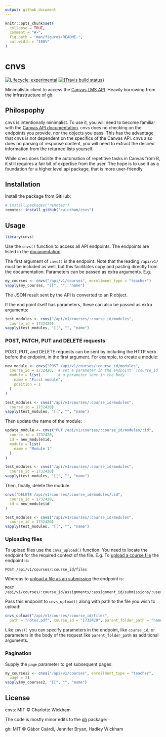 ```yaml
---
output: github_document
---
```


<!-- README.md is generated from README.Rmd. Please edit that file -->

```r
knitr::opts_chunk$set(
  collapse = TRUE,
  comment = "#>",
  fig.path = "man/figures/README-",
  out.width = "100%"
)
```

# cnvs

<!-- badges: start -->
  [![Lifecycle: experimental](https://img.shields.io/badge/lifecycle-experimental-orange.svg)](https://www.tidyverse.org/lifecycle/#experimental)
  [![{Travis build status}](https://travis-ci.org/cwickham/cnvs.svg?branch=master)](https://travis-ci.org/cwickham/cnvs)
  <!-- badges: end -->

Minimalistic client to access the
[Canvas LMS API](https://canvas.instructure.com/doc/api/index.html).  Heavily borrowing from the infrastructure of [gh](https://github.com/r-lib/gh) 

## Philospophy

cnvs is intentionally minimalist.  To use it, you will need to become familiar with the [Canvas API documentation](https://canvas.instructure.com/doc/api/index.html).  cnvs does no checking on the endpoints you provide, nor the objects you pass.  This has the advantage that cnvs is not dependent on the specifics of the Canvas API.  cnvs also does no parsing of response content, you will need to extract the desired information from the returned lists yourself.

While cnvs does facilite the automation of repetitive tasks in Canvas from R,  it still requires a fair bit of expertise from the user.  The hope is to use it as a foundation for a higher level api package, that is more user-friendly.

## Installation

Install the package from GitHub:

```r
# install.packages("remotes")
remotes::install_github("cwickham/cnvs")
```

## Usage

```r
library(cnvs)
```

Use the `cnvs()` function to access all API endpoints. The endpoints are
listed in the [documentation](https://canvas.instructure.com/doc/api/index.html).

The first argument of `cnvs()` is the endpoint. Note that the leading `/api/v1/` must be included as well, but this facilitates copy and pasting directly from the documentation. Parameters can be passed as extra arguments. E.g.

```r
my_courses <- cnvs("/api/v1/courses", enrollment_type = "teacher")
vapply(my_courses, "[[", "", "name")
```

The JSON result sent by the API is converted to an R object.

If the end point itself has parameters, these can also be passed
as extra arguments:

```r
test_modules <- cnvs("/api/v1/courses/:course_id/modules", 
  course_id = 1732420)
vapply(test_modules, "[[", "", "name")
```


### POST, PATCH, PUT and DELETE requests

POST, PUT, and DELETE requests can be sent by including the
HTTP verb before the endpoint, in the first argument. For example, to
create a module:
```r
new_module <- cnvs("POST /api/v1/courses/:course_id/modules",
  course_id = 1732420,  # set a parameter in the endpoint `:course_id`
  module = list(        # a parameter sent in the body
    name = "First module",
    position = 1
  )
)
```

```r
test_modules <- cnvs("/api/v1/courses/:course_id/modules", 
  course_id = 1732420)
vapply(test_modules, "[[", "", "name")
```

Then update the name of the module:
```r
update_module <- cnvs("PUT /api/v1/courses/:course_id/modules/:id",
  course_id = 1732420,
  id = new_module$id,
  module = list(
    name = "Module 1"
  )
)
```

```r
test_modules <- cnvs("/api/v1/courses/:course_id/modules", 
  course_id = 1732420)
vapply(test_modules, "[[", "", "name")
```

Then, finally, delete the module:
```r
cnvs("DELETE /api/v1/courses/:course_id/modules/:id",
  course_id = 1732420,
  id = new_module$id
)
```

```r
test_modules <- cnvs("/api/v1/courses/:course_id/modules", 
  course_id = 1732420)
vapply(test_modules, "[[", "", "name")
```
### Uploading files

To upload files use the `cnvs_upload()` function.  You need to locate the endpoint for the required context of the file.  E.g. To [upload a course file](https://canvas.instructure.com/doc/api/courses.html#method.courses.create_file) the endpoint is:
```
POST /api/v1/courses/:course_id/files 
```
Whereas to [upload a file as an submission](https://canvas.instructure.com/doc/api/submissions.html#method.submissions_api.create_file) the endpoint is:
```
POST /api/v1/courses/:course_id/assignments/:assignment_id/submissions/:user_id/files
```

Pass this endpoint to `cnvs_upload()` along with path to the file you wish to upload:
```r
cnvs_upload("/api/v1/courses/:course_id/files",
  path = "notes.pdf", course_id = "1732420", parent_folder_path = "handouts/")
```

Like `cnvs()` you can specify parameters in the endpoint, like `course_id`, or parameters in the body of the request like `parent_folder_path` as additional arguments.
 
### Pagination

Supply the `page` parameter to get subsequent pages:

```r
my_courses2 <- cnvs("/api/v1/courses", enrollment_type = "teacher",
  page = 2)
vapply(my_courses2, "[[", "", "name")
```

## License

cnvs: MIT © Charlotte Wickham

The code is mostly minor edits to the [gh](https://github.com/r-lib/gh) package:

gh: MIT © Gábor Csárdi, Jennifer Bryan, Hadley Wickham
